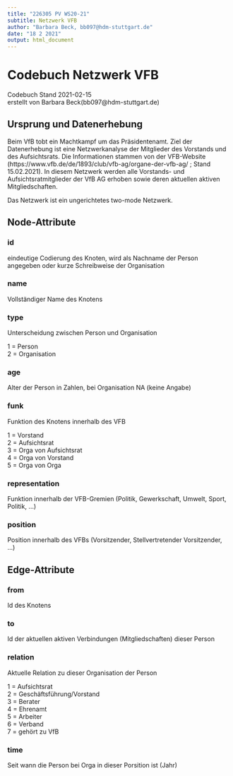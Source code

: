 ---
title: "226305 PV WS20-21"
subtitle: Netzwerk VFB
author: "Barbara Beck, bb097@hdm-stuttgart.de"
date: "18 2 2021"
output: html_document
---

# Codebuch Netzwerk VFB #
Codebuch Stand 2021-02-15<br>
erstellt von Barbara Beck(bb097@hdm-stuttgart.de)


## Ursprung und Datenerhebung

Beim VfB tobt ein Machtkampf um das Präsidentenamt. Ziel der Datenerhebung ist eine Netzwerkanalyse der Mitglieder des Vorstands und des Aufsichtsrats. Die Informationen stammen von der VFB-Website (https://www.vfb.de/de/1893/club/vfb-ag/organe-der-vfb-ag/ ; Stand 15.02.2021). In diesem Netzwerk werden alle Vorstands- und Aufsichtsratmitglieder der VfB AG erhoben sowie deren aktuellen aktiven Mitgliedschaften. 


Das Netzwerk ist ein ungerichtetes two-mode Netzwerk.


## Node-Attribute


### id

eindeutige Codierung des Knoten, wird als Nachname der Person angegeben oder kurze Schreibweise der Organisation

### name

Vollständiger Name des Knotens

### type

Unterscheidung zwischen Person und Organisation

1 = Person <br>
2 = Organisation

### age

Alter der Person in Zahlen, bei Organisation NA (keine Angabe)

### funk

Funktion des Knotens innerhalb des VFB

1 = Vorstand <br>
2 = Aufsichtsrat  <br>
3 = Orga von Aufsichtsrat <br>
4 = Orga von Vorstand <br>
5 = Orga von Orga 

### representation

Funktion innerhalb der VFB-Gremien (Politik, Gewerkschaft, Umwelt, Sport, Politik, …)

### position

Position innerhalb des VFBs (Vorsitzender, Stellvertretender Vorsitzender, …) 

## Edge-Attribute

### from

Id des Knotens

### to

Id der aktuellen aktiven Verbindungen (Mitgliedschaften) dieser Person 


### relation

Aktuelle Relation zu dieser Organisation der Person

1 = Aufsichtsrat <br>
2 = Geschäftsführung/Vorstand <br>
3 = Berater <br>
4 = Ehrenamt <br>
5 = Arbeiter <br>
6 = Verband <br>
7 = gehört zu VfB 

### time

Seit wann die Person bei Orga in dieser Porsition ist (Jahr) 
